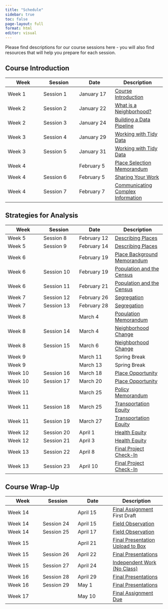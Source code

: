 ```yaml
---
title: "Schedule"
sidebar: true
toc: false
page-layout: full
format: html
editor: visual
---
```


Please find descriptions for our course sessions here - you will also find resources that will help you prepare for each session.

## Course Introduction

| Week   | Session   | Date       | Description                                                         |
|-----------------|-----------------|-----------------|-----------------------|
| Week 1 | Session 1 | January 17 | [Course Introduction](01_introduction.qmd)                          |
| Week 2 | Session 2 | January 22 | [What is a Neighborhood?](02_neighborhood.qmd)                      |
| Week 2 | Session 3 | January 24 | [Building a Data Pipeline](03_datapipeline.qmd)                     |
| Week 3 | Session 4 | January 29 | [Working with Tidy Data](04_tidydata.qmd)                           |
| Week 3 | Session 5 | January 31 | [Working with Tidy Data](05_tidydata.qmd)                           |
| Week 4 |           | February 5 | [Place Selection Memorandum](../assignments/01_place_selection.qmd) |
| Week 4 | Session 6 | February 5 | [Sharing Your Work](06_sharing.qmd)                                 |
| Week 4 | Session 7 | February 7 | [Communicating Complex Information](07_communicating.qmd)           |

## Strategies for Analysis

| Week    | Session    | Date        | Description                                                           |
|-----------------|-----------------|-----------------|-----------------------|
| Week 5  | Session 8  | February 12 | [Describing Places](08_places.qmd)                                    |
| Week 5  | Session 9  | February 14 | [Describing Places](09_places.qmd)                                    |
| Week 6  |            | February 19 | [Place Background Memorandum](../assignments/02_place_background.qmd) |
| Week 6  | Session 10 | February 19 | [Population and the Census](10_census.qmd)                            |
| Week 6  | Session 11 | February 21 | [Population and the Census](11_census.qmd)                            |
| Week 7  | Session 12 | February 26 | [Segregation](12_segregation.qmd)                                     |
| Week 7  | Session 13 | February 28 | [Segregation](13_segregation.qmd)                                     |
| Week 8  |            | March 4     | [Population Memorandum](../assignments/03_population.qmd)             |
| Week 8  | Session 14 | March 4     | [Neighborhood Change](14_neighborhood.qmd)                            |
| Week 8  | Session 15 | March 6     | [Neighborhood Change](15_neighborhood.qmd)                            |
| Week 9  |            | March 11    | Spring Break                                                          |
| Week 9  |            | March 13    | Spring Break                                                          |
| Week 10 | Session 16 | March 18    | [Place Opportunity](16_opportunity.qmd)                               |
| Week 10 | Session 17 | March 20    | [Place Opportunity](17_opportunity.qmd)                               |
| Week 11 |            | March 25    | [Policy Memorandum](../assignments/04_policy.qmd)                     |
| Week 11 | Session 18 | March 25    | [Transportation Equity](18_transequity.qmd)                           |
| Week 11 | Session 19 | March 27    | [Transportation Equity](19_transequity.qmd)                           |
| Week 12 | Session 20 | April 1     | [Health Equity](20_healthequity.qmd)                                  |
| Week 12 | Session 21 | April 3     | [Health Equity](21_healthequity.qmd)                                  |
| Week 13 | Session 22 | April 8     | [Final Project Check-In](22_CheckIn.qmd)                              |
| Week 13 | Session 23 | April 10    | [Final Project Check-In](23_CheckIn.qmd)                              |

## Course Wrap-Up

| Week    | Session    | Date     | Description                                                |
|----------------|----------------|----------------|------------------------|
| Week 14 |            | April 15 | [Final Assignment](../assignments/05_term.qmd) First Draft |
| Week 14 | Session 24 | April 15 | [Field Observation](24_fieldobs.qmd)                       |
| Week 14 | Session 25 | April 17 | [Field Observation](25_fieldobs.qmd)                       |
| Week 15 |            | April 21 | [Final Presentation Upload to Box](../assignments/05_term.qmd)                           |
| Week 15 | Session 26 | April 22 | [Final Presentations](26_finalpresent.qmd)                 |
| Week 15 | Session 27 | April 24 | [Independent Work (No Class)](27_indwork.qmd)              |
| Week 16 | Session 28 | April 29 | [Final Presentations](28_finalpresent.qmd)                 |
| Week 16 | Session 29 | May 1    | [Final Presentations](29_finalpresent.qmd)                 |
| Week 17 |            | May 10   | [Final Assignment Due](../assignments/05_term.qmd)         |
